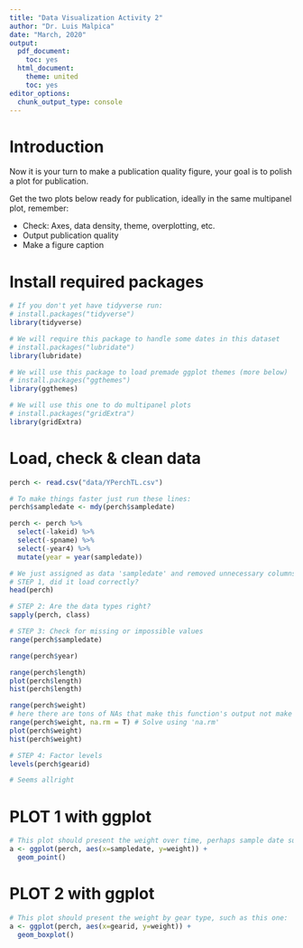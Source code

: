 ```yaml
---
title: "Data Visualization Activity 2"
author: "Dr. Luis Malpica"
date: "March, 2020"
output:
  pdf_document:
    toc: yes
  html_document:
    theme: united
    toc: yes
editor_options: 
  chunk_output_type: console
---
```


# Introduction

Now it is your turn to make a publication quality figure, your goal is to polish a plot for publication. 

Get the two plots below ready for publication, ideally in the same multipanel plot, remember:

- Check: Axes, data density, theme, overplotting, etc.
- Output publication quality
- Make a figure caption

# Install required packages
```r
# If you don't yet have tidyverse run:
# install.packages("tidyverse")
library(tidyverse)

# We will require this package to handle some dates in this dataset
# install.packages("lubridate")
library(lubridate)

# We will use this package to load premade ggplot themes (more below)
# install.packages("ggthemes")
library(ggthemes)

# We will use this one to do multipanel plots 
# install.packages("gridExtra")
library(gridExtra)

```

# Load, check & clean data
```r
perch <- read.csv("data/YPerchTL.csv")

# To make things faster just run these lines:
perch$sampledate <- mdy(perch$sampledate)

perch <- perch %>%
  select(-lakeid) %>%
  select(-spname) %>% 
  select(-year4) %>% 
  mutate(year = year(sampledate))

# We just assigned as data 'sampledate' and removed unnecessary columns
# STEP 1, did it load correctly?
head(perch)

# STEP 2: Are the data types right?
sapply(perch, class)

# STEP 3: Check for missing or impossible values
range(perch$sampledate)

range(perch$year)

range(perch$length)
plot(perch$length)
hist(perch$length)

range(perch$weight)
# here there are tons of NAs that make this function's output not make much sense
range(perch$weight, na.rm = T) # Solve using 'na.rm'
plot(perch$weight)
hist(perch$weight)

# STEP 4: Factor levels
levels(perch$gearid)

# Seems allright
```

# PLOT 1 with ggplot
```r
# This plot should present the weight over time, perhaps sample date such as this one:
a <- ggplot(perch, aes(x=sampledate, y=weight)) + 
  geom_point()

```

# PLOT 2 with ggplot
```r
# This plot should present the weight by gear type, such as this one:
a <- ggplot(perch, aes(x=gearid, y=weight)) +
  geom_boxplot()

```


